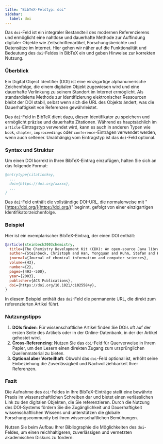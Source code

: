 ```yaml
---
title: "BibTeX-Feldtyp: doi"
sidebar:
  label: doi
---
```



Das `doi`-Feld ist ein integraler Bestandteil des modernen Referenzierens und ermöglicht eine nahtlose und dauerhafte Methode zur Auffindung digitaler Objekte wie Zeitschriftenartikel, Forschungsberichte und Datensätze im Internet. Hier gehen wir näher auf die Funktionalität und Bedeutung des `doi`-Feldes in BibTeX ein und geben Hinweise zur korrekten Nutzung.

<CiteDrive />

### Überblick

Ein Digital Object Identifier (DOI) ist eine einzigartige alphanumerische Zeichenfolge, die einem digitalen Objekt zugewiesen wird und eine dauerhafte Verlinkung zu seinem Standort im Internet ermöglicht. Als standardisierte Methode zur Identifizierung elektronischer Ressourcen bleibt der DOI stabil, selbst wenn sich die URL des Objekts ändert, was die Dauerhaftigkeit von Referenzen gewährleistet.

Das `doi`-Feld in BibTeX dient dazu, diesen Identifikator zu speichern und ermöglicht präzise und dauerhafte Zitationen. Während es hauptsächlich im `article`-Eintragstyp verwendet wird, kann es auch in anderen Typen wie `book`, `chapter`, `inproceedings` oder `conference`-Einträgen verwendet werden, wenn auch seltener. Unabhängig vom Eintragstyp ist das `doi`-Feld optional.

### Syntax und Struktur

Um einen DOI korrekt in Ihren BibTeX-Eintrag einzufügen, halten Sie sich an das folgende Format:

```bibtex
@entrytype{citationkey,
  ...
  doi={https://doi.org/xxxxx},
  ...
}
```

Das `doi`-Feld enthält die vollständige DOI-URL, die normalerweise mit "[https://doi.org/](https://doi.org/)" beginnt, gefolgt von einer einzigartigen Identifikatorzeichenfolge.

### Beispiel

Hier ist ein exemplarischer BibTeX-Eintrag, der einen DOI enthält:

```bibtex
@article{steinbeck2003chemistry,
  title={The Chemistry Development Kit (CDK): An open-source Java library for chemo-and bioinformatics},
  author={Steinbeck, Christoph and Han, Yongquan and Kuhn, Stefan and Horlacher, Oliver and Luttmann, Edgar and Willighagen, Egon},
  journal={Journal of chemical information and computer sciences},
  volume={43},
  number={2},
  pages={493--500},
  year={2003},
  publisher={ACS Publications},
  doi={https://doi.org/10.1021/ci025584y},
}
```

In diesem Beispiel enthält das `doi`-Feld die permanente URL, die direkt zum referenzierten Artikel führt.

### Nutzungstipps

1. **DOIs finden**: Für wissenschaftliche Artikel finden Sie DOIs oft auf der ersten Seite des Artikels oder in der Online-Datenbank, in der der Artikel gehostet wird.
2. **Cross-Referencing**: Nutzen Sie das `doi`-Feld für Querverweise in Ihrem Papier, um den Lesern einen direkten Zugang zum ursprünglichen Quellenmaterial zu bieten.
3. **Optional aber Vorteilhaft**: Obwohl das `doi`-Feld optional ist, erhöht seine Einbeziehung die Zuverlässigkeit und Nachvollziehbarkeit Ihrer Referenzen.

### Fazit

Die Aufnahme des `doi`-Feldes in Ihre BibTeX-Einträge stellt eine bewährte Praxis im wissenschaftlichen Schreiben dar und bietet einen verlässlichen Link zu den digitalen Objekten, die Sie referenzieren. Durch die Nutzung des DOI-Systems fördern Sie die Zugänglichkeit und Dauerhaftigkeit wissenschaftlichen Wissens und unterstützen die globale Forschungscommunity bei ihren wissenschaftlichen Bemühungen.

Nutzen Sie beim Aufbau Ihrer Bibliographie die Möglichkeiten des `doi`-Feldes, um einen reichhaltigeren, zuverlässigen und vernetzten akademischen Diskurs zu fördern.
